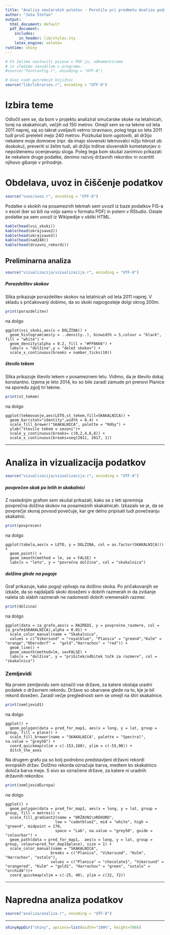 ```yaml
---
title: "Analiza smučarskih poletov - Poročilo pri predmetu Analiza podatkov s programom R"
author: "Jaša Štefan"
output:
  html_document: default
  pdf_document:
    includes:
      in_header: lib/styles.sty
    latex_engine: xelatex
runtime: shiny
---
```


```r
# Če želimo nastaviti pisave v PDF-ju, odkomentiramo
# in sledimo navodilom v programu.
#source("fontconfig.r", encoding = "UTF-8")

# Uvoz vseh potrebnih knjižnic
source("lib/libraries.r", encoding = "UTF-8")
```

# Izbira teme
Odločil sem se, da bom v projektu analiziral smučarske skoke na letalnicah, torej na skakalnicah, večjih od 150 metrov. Omejil sem se na tekme od leta 2011 naprej, saj so takrat uveljavili vetrno izravnavo, poleg tega so leta 2011 tudi prvič preleteli mejo 240 metrov.
Poizkušal bom ugotoviti, ali držijo nekatere moje domneve (npr. da imajo slovenski tekmovalci nižjo hitrost ob doskoku), preveriti si želim tudi, ali držijo trditve slovenskih kometatorjev o nepoštenemu ocenjevanju sloga. Poleg tega bom skušal zanimivo prikazati še nekatere druge podatke, denimo razvoj državnih rekordov in ocentiti njihovo gibanje v prihodnje.


# Obdelava, uvoz in čiščenje podatkov

```r
source("uvoz/uvoz.r", encoding = "UTF-8")
```
Podatke o skokih na posameznih tekmah sem uvozil iz baze podatkov FIS-a v excel (ker so bili na voljo samo v formatu PDF) in potem v RStudio. Ostale podatke pa sem uvozil iz Wikipedije v obliki HTML.
    
```r
kable(head(vsi_skoki))
kable(head(okrajsave2))
kable(head(okrajsave3))
kable(head(nad240))
kable(head(drzavni_rekordi))
```


## Preliminarna analiza

```r
source("vizualizacija/vizualizacija.r", encoding = "UTF-8")
```

##### Porazdelitev skokov
Slika \ref{fig:graf1} prikazuje porazdelitev skokov na letalnicah od leta 2011 naprej. V skladu s pričakovanji dobimo, da so skoki najpogosteje dolgi okrog 200m. 
```r
print(porazdelitev)
```
na dolgo
```
ggplot(vsi_skoki,aes(x = DOLŽINA)) +
  geom_histogram(aes(y = ..density..), binwidth = 5,colour = "black", fill = "white") +
  geom_density(alpha = 0.2, fill = "#FF6666") +
  labs(x = "dolžina",y = "delež skokov") +
  scale_x_continuous(breaks = number_ticks(10))
```
##### število tekem 
Slika \ref{fig:graf2} prikazuje število tekem v posameznem letu. Vidimo, da je število dokaj konstantno. Izjema je leto 2014, ko so bile zaradi zamude pri prenovi Planice na sporedu zgolj tri tekme.
```r
print(st_tekem)
```
na dolgo
```
ggplot(tekmovanje,aes(LETO,st_tekem,fill=SKAKALNICA)) +
  geom_bar(stat="identity",width = 0.4) +
  scale_fill_brewer("SKAKALNICA", palette = "RdGy") +
  ylab("število tekem v sezoni")+ 
  scale_y_continuous(breaks= c(0,2,4,6,8)) +
  scale_x_continuous(breaks=seq(2011, 2017, 1))
```
***

# Analiza in vizualizacija podatkov

```r
source("vizualizacija/vizualizacija.r", encoding = "UTF-8")
```

##### povprečen skok po letih in skakalnici
Z naslednjim grafom sem skušal prikazati, kako se z leti spreminja povprečna dolžina skokov na posameznih skakalnicah. Izkazalo se je, da se povprečje skoraj povsod povečuje, kar gre delno pripisati tudi povečeanju skakalnic.
```r
print(povprecen)
```

na dolgo

```
ggplot(tabela,aes(x = LETO, y = DOLŽINA, col = as.factor(SKAKALNICA))) +
  geom_point() +
  geom_smooth(method = lm, se = FALSE) +
  labs(x = "leto", y = "povrečna dolžina", col = "skakalnica")
```

#####  dolžina glede na pogoje
Graf \ref{fig:graf4} prikazuje, kako pogoji vplivajo na dolžino skoka. Po pričakovanjih se izkaže, da so najdaljalši skoki doseženi v dobrih razmerah in da zvišanje naleta ob slabih razmerah ne nadomesti dobrih vremenskih razmer.
```r
print(dolzina)
```
na dolgo
```
ggplot(data = za_grafe,aes(x = RAZREDI, y = povprečne_razmere, col = za_grafe$SKAKALNICA),alpha = 0.01) +
  scale_color_manual(name = "Skakalnica", 
  values = c("Vikersund" = "royalblue", "Planica" = "green4","Kulm" = "orange","Obersdorf" =  "gold","Harrachov" = "red")) +
  geom_line() +
  geom_smooth(method=lm, se=FALSE) +
  labs(x = "dolžina", y = "pribitek/odbitek točk za razmere", col = "skakalnica")
```

### Zemljevidi

Na prvem zemljevidu sem označil vse države, za katere obstaja uradni podatek o državnem rekordu. Države so obarvane glede na to, kje je bil rekord dosežen. Zaradi večje preglednosti sem se omejil na štiri skakalnice.
```r
print(zemljevid1)
```
na dolgo
```
ggplot() +
  geom_polygon(data = pred_for_map1, aes(x = long, y = lat, group = group, fill = place)) +
  scale_fill_brewer(name = "SKAKALNICA", palette = "Spectral", na.value = "grey50") +
  coord_quickmap(xlim = c(-153,180), ylim = c(-55,90)) +
  ditch_the_axes
```
Na drugem grafu pa so bolj podrobno predstavljeni državni rekordi evropskih držav. Dolžino rekorda označuje barva, medtem ko skakalnico določa barva meje. S sivo so označene države, za katere ni uradnih državnih rekordov.
```r
print(zemljevidEuropa)
```
na dolgo
```
ggplot() +
  geom_polygon(data = pred_for_map1, aes(x = long, y = lat, group = group, fill = metres)) + 
  scale_fill_gradient2(name = "DRŽAVNI\nREKORD",
                      low = "cadetblue2", mid = "white", high = "green4", midpoint = 170, 
                      space = "Lab", na.value = "grey50", guide = "colourbar") +
  geom_path(data = pred_for_map1,  aes(x = long, y = lat, group = group, colour=pred_for_map1$place), size = 1) +
  scale_color_manual(name = "SKAKALNICA",
                    breaks = c("Planica", "Vikersund", "Kulm", "Harrachov", "ostalo"),
                    values = c("Planica" = "chocolate1", "Vikersund" = "orangered", "Kulm" = "gold1", "Harrachov" = "green", "ostalo" = "orchid4"))+ 
  coord_quickmap(xlim = c(-25, 40), ylim = c(32, 72))
```
***

# Napredna analiza podatkov

```r
source("analiza/analiza.r", encoding = "UTF-8")
```
***

```r
shinyAppDir("shiny", options=list(width="100%", height=700))
```
